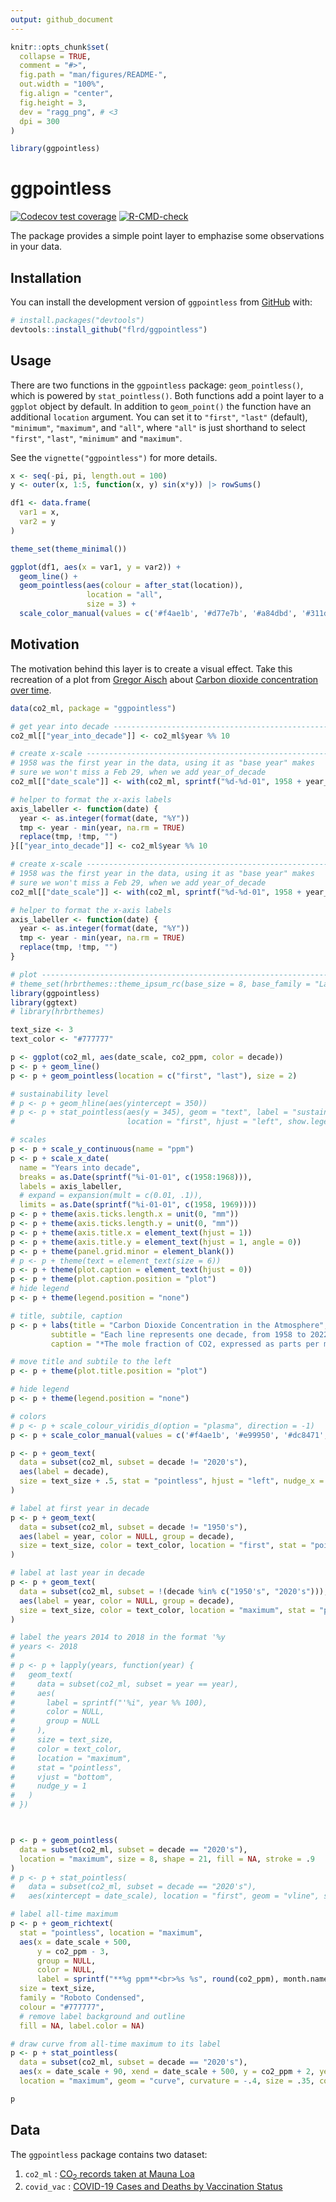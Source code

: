 ```yaml
---
output: github_document
---
```


<!-- README.md is generated from README.Rmd. Please edit that file -->

```r
knitr::opts_chunk$set(
  collapse = TRUE,
  comment = "#>",
  fig.path = "man/figures/README-", 
  out.width = "100%",
  fig.align = "center",
  fig.height = 3,
  dev = "ragg_png", # <3
  dpi = 300
)

library(ggpointless)
```

# ggpointless

<!-- badges: start -->
[![Codecov test coverage](https://codecov.io/gh/flrd/ggpointless/branch/main/graph/badge.svg)](https://app.codecov.io/gh/flrd/ggpointless?branch=main)
[![R-CMD-check](https://github.com/flrd/ggpointless/workflows/R-CMD-check/badge.svg)](https://github.com/flrd/ggpointless/actions)
<!-- badges: end -->

The package provides a simple point layer to emphazise some observations in your data.

## Installation

You can install the development version of `ggpointless` from [GitHub](https://github.com/) with:

``` r
# install.packages("devtools")
devtools::install_github("flrd/ggpointless")
```

## Usage

There are two functions in the `ggpointless` package: `geom_pointless()`, which is powered by `stat_pointless()`. Both functions add a point layer to a `ggplot` object by default. In addition to `geom_point()` the function have an additional `location` argument. You can set it to `"first"`, `"last"` (default), `"minimum"`, `"maximum"`, and `"all"`, where `"all"` is just shorthand to select `"first"`, `"last"`, `"minimum"` and `"maximum"`.  

See the `vignette("ggpointless")` for more details.


```r
x <- seq(-pi, pi, length.out = 100)
y <- outer(x, 1:5, function(x, y) sin(x*y)) |> rowSums()

df1 <- data.frame(
  var1 = x,
  var2 = y
)

theme_set(theme_minimal())

ggplot(df1, aes(x = var1, y = var2)) +
  geom_line() +
  geom_pointless(aes(colour = after_stat(location)),
                 location = "all",
                 size = 3) +
  scale_color_manual(values = c('#f4ae1b', '#d77e7b', '#a84dbd', '#311dfc'))
```

## Motivation

The motivation behind this layer is to create a visual effect. Take this recreation of a plot from [Gregor Aisch](https://driven-by-data.net/) about [Carbon dioxide concentration over time](https://blog.datawrapper.de/weekly-chart-carbon-dioxide/). 



```r
data(co2_ml, package = "ggpointless")

# get year into decade ----------------------------------------------------
co2_ml[["year_into_decade"]] <- co2_ml$year %% 10

# create x-scale ----------------------------------------------------------
# 1958 was the first year in the data, using it as "base year" makes
# sure we won't miss a Feb 29, when we add year_of_decade
co2_ml[["date_scale"]] <- with(co2_ml, sprintf("%d-%d-01", 1958 + year_into_decade, month)) |> as.Date()

# helper to format the x-axis labels
axis_labeller <- function(date) {
  year <- as.integer(format(date, "%Y"))
  tmp <- year - min(year, na.rm = TRUE)
  replace(tmp, !tmp, "")
}[["year_into_decade"]] <- co2_ml$year %% 10

# create x-scale ----------------------------------------------------------
# 1958 was the first year in the data, using it as "base year" makes
# sure we won't miss a Feb 29, when we add year_of_decade
co2_ml[["date_scale"]] <- with(co2_ml, sprintf("%d-%d-01", 1958 + year_into_decade, month)) |> as.Date()

# helper to format the x-axis labels
axis_labeller <- function(date) {
  year <- as.integer(format(date, "%Y"))
  tmp <- year - min(year, na.rm = TRUE)
  replace(tmp, !tmp, "")
}
```


```r
# plot --------------------------------------------------------------------
# theme_set(hrbrthemes::theme_ipsum_rc(base_size = 8, base_family = "Lato"))
library(ggpointless)
library(ggtext)
# library(hrbrthemes)

text_size <- 3
text_color <- "#777777"

p <- ggplot(co2_ml, aes(date_scale, co2_ppm, color = decade))
p <- p + geom_line()
p <- p + geom_pointless(location = c("first", "last"), size = 2)

# sustainability level
# p <- p + geom_hline(aes(yintercept = 350))
# p <- p + stat_pointless(aes(y = 345), geom = "text", label = "sustainable level",
#                         location = "first", hjust = "left", show.legend = FALSE)

# scales
p <- p + scale_y_continuous(name = "ppm")
p <- p + scale_x_date(
  name = "Years into decade",
  breaks = as.Date(sprintf("%i-01-01", c(1958:1968))),
  labels = axis_labeller,
  # expand = expansion(mult = c(0.01, .1)),
  limits = as.Date(sprintf("%i-01-01", c(1958, 1969))))
p <- p + theme(axis.ticks.length.x = unit(0, "mm"))
p <- p + theme(axis.ticks.length.y = unit(0, "mm"))
p <- p + theme(axis.title.x = element_text(hjust = 1))
p <- p + theme(axis.title.y = element_text(hjust = 1, angle = 0))
p <- p + theme(panel.grid.minor = element_blank())
# p <- p + theme(text = element_text(size = 6))
p <- p + theme(plot.caption = element_text(hjust = 0))
p <- p + theme(plot.caption.position = "plot")
# hide legend
p <- p + theme(legend.position = "none")

# title, subtile, caption
p <- p + labs(title = "Carbon Dioxide Concentration in the Atmosphere",
         subtitle = "Each line represents one decade, from 1958 to 2022. CO2 concentration is measured in\nparts per million* (ppm).",
         caption = "*The mole fraction of CO2, expressed as parts per million (ppm) is the number of molecules of CO2 in every million molecules\nof dried air (water vapor removed). The 'sustainable level' of 350ppm, equivalent to the 1990 levels, has been identified by\nUN climate scientists.\nSource: National Oceanic & Atmospheric Adm. (NOAA)")

# move title and subtile to the left
p <- p + theme(plot.title.position = "plot")

# hide legend
p <- p + theme(legend.position = "none")

# colors
# p <- p + scale_colour_viridis_d(option = "plasma", direction = -1)
p <- p + scale_color_manual(values = c('#f4ae1b', '#e99950', '#dc8471', '#cc708f', '#b85baa', '#9f46c6', '#7a31e1', '#311dfc'))

p <- p + geom_text(
  data = subset(co2_ml, subset = decade != "2020's"),
  aes(label = decade), 
  size = text_size + .5, stat = "pointless", hjust = "left", nudge_x = 30, location = "last"
)

# label at first year in decade
p <- p + geom_text(
  data = subset(co2_ml, subset = decade != "1950's"),
  aes(label = year, color = NULL, group = decade),
  size = text_size, color = text_color, location = "first", stat = "pointless", vjust = "top", hjust = "left", nudge_y = -2
)

# label at last year in decade
p <- p + geom_text(
  data = subset(co2_ml, subset = !(decade %in% c("1950's", "2020's"))),
  aes(label = year, color = NULL, group = decade), 
  size = text_size, color = text_color, location = "maximum", stat = "pointless", vjust = "bottom", nudge_y = 1
)

# label the years 2014 to 2018 in the format '%y
# years <- 2018
# 
# p <- p + lapply(years, function(year) {
#   geom_text(
#     data = subset(co2_ml, subset = year == year),
#     aes(
#       label = sprintf("'%i", year %% 100),
#       color = NULL,
#       group = NULL
#     ),
#     size = text_size,
#     color = text_color,
#     location = "maximum",
#     stat = "pointless",
#     vjust = "bottom",
#     nudge_y = 1
#   )
# })



p <- p + geom_pointless(
  data = subset(co2_ml, subset = decade == "2020's"),
  location = "maximum", size = 8, shape = 21, fill = NA, stroke = .9
)
# p <- p + stat_pointless(
#   data = subset(co2_ml, subset = decade == "2020's"),
#   aes(xintercept = date_scale), location = "first", geom = "vline", size = .25)

# label all-time maximum
p <- p + geom_richtext(
  stat = "pointless", location = "maximum",
  aes(x = date_scale + 500,
      y = co2_ppm - 3,
      group = NULL,
      color = NULL,
      label = sprintf("**%g ppm**<br>%s %s", round(co2_ppm), month.name[month], year)),
  size = text_size,
  family = "Roboto Condensed",
  colour = "#777777",
  # remove label background and outline
  fill = NA, label.color = NA)

# draw curve from all-time maximum to its label
p <- p + stat_pointless(
  data = subset(co2_ml, subset = decade == "2020's"),
  aes(x = date_scale + 90, xend = date_scale + 500, y = co2_ppm + 2, yend = co2_ppm + 2),
  location = "maximum", geom = "curve", curvature = -.4, size = .35, color = text_color, inherit.aes = FALSE)
```

```r
p
```

## Data

The `ggpointless` package contains two dataset:

1. `co2_ml` : [CO~2~ records taken at Mauna Loa](https://gml.noaa.gov/ccgg/trends/data.html)
2. `covid_vac` : [COVID-19 Cases and Deaths by Vaccination Status](https://covid.cdc.gov/covid-data-tracker/#rates-by-vaccine-status)

